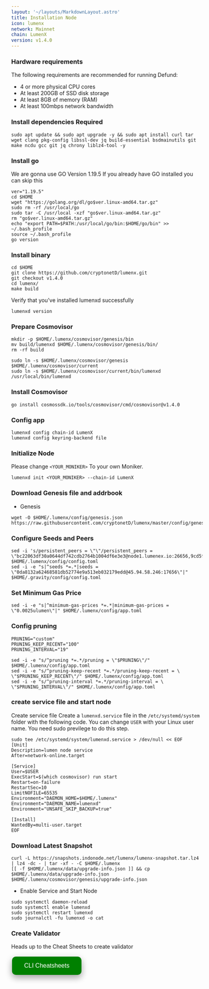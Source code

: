```yaml
---
layout: '~/layouts/MarkdownLayout.astro'
title: Installation Node
icon: lumenx
network: Mainnet
chain: LumenX
version: v1.4.0
---
```


### Hardware requirements

The following requirements are recommended for running Defund:

- 4 or more physical CPU cores
- At least 200GB of SSD disk storage
- At least 8GB of memory (RAM)
- At least 100mbps network bandwidth


### Install dependencies Required

```
sudo apt update && sudo apt upgrade -y && sudo apt install curl tar wget clang pkg-config libssl-dev jq build-essential bsdmainutils git make ncdu gcc git jq chrony liblz4-tool -y
```

### Install go

We are gonna use GO Version 1.19.5
If you already have GO installed you can skip this 

```
ver="1.19.5"
cd $HOME
wget "https://golang.org/dl/go$ver.linux-amd64.tar.gz"
sudo rm -rf /usr/local/go
sudo tar -C /usr/local -xzf "go$ver.linux-amd64.tar.gz"
rm "go$ver.linux-amd64.tar.gz"
echo "export PATH=$PATH:/usr/local/go/bin:$HOME/go/bin" >> ~/.bash_profile
source ~/.bash_profile
go version
```

### Install binary

```
cd $HOME
git clone https://github.com/cryptonetD/lumenx.git
git checkout v1.4.0
cd lumenx/
make build
```

Verify that you've installed lumenxd successfully

```
lumenxd version
```

### Prepare Cosmovisor
```
mkdir -p $HOME/.lumenx/cosmovisor/genesis/bin
mv build/lumenxd $HOME/.lumenx/cosmovisor/genesis/bin/
rm -rf build
```
```
sudo ln -s $HOME/.lumenx/cosmovisor/genesis $HOME/.lumenx/cosmovisor/current
sudo ln -s $HOME/.lumenx/cosmovisor/current/bin/lumenxd /usr/local/bin/lumenxd
```

### Install Cosmovisor

```
go install cosmossdk.io/tools/cosmovisor/cmd/cosmovisor@v1.4.0
```

### Config app

```
lumenxd config chain-id LumenX
lumenxd config keyring-backend file
```

### Initialize Node

Please change `<YOUR_MONIKER>` To your own Moniker.

```
lumenxd init <YOUR_MONIKER> --chain-id LumenX
```

### Download Genesis file and addrbook

- Genesis

```
wget -O $HOME/.lumenx/config/genesis.json https://raw.githubusercontent.com/cryptonetD/lumenx/master/config/genesis.json
```

### Configure Seeds and Peers

```
sed -i 's/persistent_peers = \"\"/persistent_peers = \"bc22063df30a0644df742cdb2764b1004df6e3e3@node1.lumenex.io:26656,9cd5f77ac27254891f64801470b0c3432188c62c@node2.lumenex.io:26656,78669849476c8b728abe178475c6f016edf175cf@node3.lumenex.io:26656,48444a4bacc0cafa049d777152473769ab17c0c3@node4.lumenex.io:26656,3d99b79129adeebd237d4153cbba6a749e0ce489@node1.olivestory.co.kr:26656,8246854d88bbba7acec7b4d86c9b418c90816f1f@rpc.lumenx.indonode.net:24656,2c341d570e537683d23102e64e7b73f4bbaef829@65.21.201.244:26766,1d94c81f6b25a51be173d22523f6267113bfcbec@45.134.226.70:26656,39d8e366837505e3a31948d761cc08ac8ed4a44b@188.165.232.199:26666,9a49635f0ecb7ba93fc9eba952cbe58767557010@185.215.180.70:26656,e91a86a4bec23993f584f346208e7b47285eb632@65.21.226.230:27656,3b584334f64ab60f92388ea22bc870dcacf4c157@157.90.179.182:56656,43c4eb952a35df720f2cb4b86a73b43f682d6cb1@37.187.149.93:26696,3c7c6c284806053c21b0e0dbfd3ca59797eab1d7@65.108.7.44:51656,e3989262b8dff3596f3b1d5e44372e9326362552@192.99.4.66:26666,b9aee01d4a878d0cf6beff20cabc9d4659cdd441@65.108.44.100:27656\"/g' $HOME/.lumenx/config/config.toml
sed -i -e "s|^seeds *=.*|seeds = \"0da8132a62468581db52774e9a513eb032179edd@45.94.58.246:17656\"|" $HOME/.gravity/config/config.toml
```

### Set Minimum Gas Price
```
sed -i -e "s|^minimum-gas-prices *=.*|minimum-gas-prices = \"0.0025ulumen\"|" $HOME/.lumenx/config/app.toml
```

### Config pruning

```
PRUNING="custom"
PRUNING_KEEP_RECENT="100"
PRUNING_INTERVAL="19"

sed -i -e "s/^pruning *=.*/pruning = \"$PRUNING\"/" $HOME/.lumenx/config/app.toml
sed -i -e "s/^pruning-keep-recent *=.*/pruning-keep-recent = \
\"$PRUNING_KEEP_RECENT\"/" $HOME/.lumenx/config/app.toml
sed -i -e "s/^pruning-interval *=.*/pruning-interval = \
\"$PRUNING_INTERVAL\"/" $HOME/.lumenx/config/app.toml
```


### create service file and start node

Create service file
Create a `lumenxd.service` file in the `/etc/systemd/system` folder with the following code. 
You can change `USER` with your Linux user name. You need sudo previlege to do this step.

```
sudo tee /etc/systemd/system/lumenxd.service > /dev/null << EOF
[Unit]
Description=lumen node service
After=network-online.target

[Service]
User=$USER
ExecStart=$(which cosmovisor) run start
Restart=on-failure
RestartSec=10
LimitNOFILE=65535
Environment="DAEMON_HOME=$HOME/.lumenx"
Environment="DAEMON_NAME=lumenxd"
Environment="UNSAFE_SKIP_BACKUP=true"

[Install]
WantedBy=multi-user.target
EOF
```

### Download Latest Snapshot
```
curl -L https://snapshots.indonode.net/lumenx/lumenx-snapshot.tar.lz4 | lz4 -dc - | tar -xf - -C $HOME/.lumenx
[[ -f $HOME/.lumenx/data/upgrade-info.json ]] && cp $HOME/.lumenx/data/upgrade-info.json $HOME/.lumenx/cosmovisor/genesis/upgrade-info.json
```

- Enable Service and Start Node

```
sudo systemctl daemon-reload
sudo systemctl enable lumenxd
sudo systemctl restart lumenxd
sudo journalctl -fu lumenxd -o cat
```

### Create Validator

Heads up to the Cheat Sheets to create validator

<a href="https://www.indonode.net/mainnet/lumenx/cheat" target="_blank">
  <button style="background-color: green; border: none; color: white; padding: 15px 32px; text-align: center; text-decoration: none; display: inline-block; font-size: 16px; margin: 4px 2px; cursor: pointer; border-radius: 10px; box-shadow: 0 8px 16px 0 rgba(0,0,0,0.2), 0 6px 20px 0 rgba(0,0,0,0.19);" onmouseover="this.style.boxShadow='0 0 0 4px rgba(0,255,0,0.5)'" onmouseout="this.style.boxShadow='0 8px 16px 0 rgba(0,0,0,0.2), 0 6px 20px 0 rgba(0,0,0,0.19)'">CLI Cheatsheets</button>
</a>
